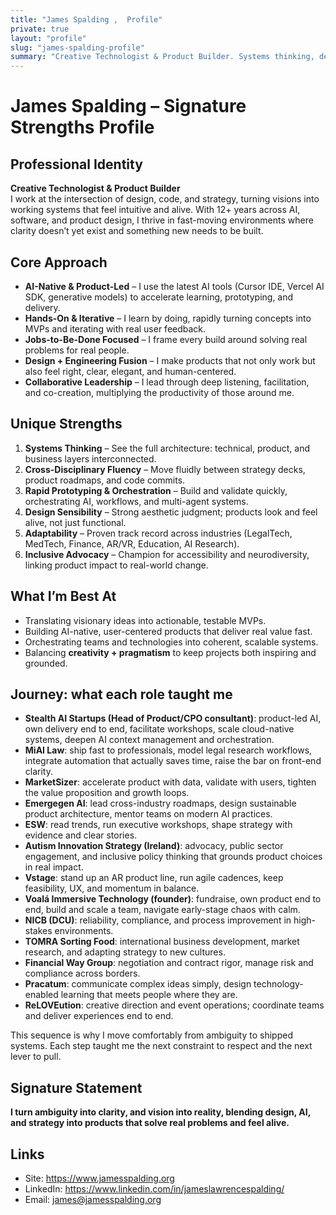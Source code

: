 ```yaml
---
title: "James Spalding ,  Profile"
private: true
layout: "profile"
slug: "james-spalding-profile"
summary: "Creative Technologist & Product Builder. Systems thinking, design sensibility, rapid prototyping."
---
```


# James Spalding – Signature Strengths Profile

## Professional Identity
**Creative Technologist & Product Builder**  
I work at the intersection of design, code, and strategy, turning visions into working systems that feel intuitive and alive. With 12+ years across AI, software, and product design, I thrive in fast-moving environments where clarity doesn’t yet exist and something new needs to be built.

## Core Approach
- **AI-Native & Product-Led** – I use the latest AI tools (Cursor IDE, Vercel AI SDK, generative models) to accelerate learning, prototyping, and delivery.  
- **Hands-On & Iterative** – I learn by doing, rapidly turning concepts into MVPs and iterating with real user feedback.  
- **Jobs-to-Be-Done Focused** – I frame every build around solving real problems for real people.  
- **Design + Engineering Fusion** – I make products that not only work but also feel right, clear, elegant, and human-centered.  
- **Collaborative Leadership** – I lead through deep listening, facilitation, and co-creation, multiplying the productivity of those around me.  

## Unique Strengths
1. **Systems Thinking** – See the full architecture: technical, product, and business layers interconnected.  
2. **Cross-Disciplinary Fluency** – Move fluidly between strategy decks, product roadmaps, and code commits.  
3. **Rapid Prototyping & Orchestration** – Build and validate quickly, orchestrating AI, workflows, and multi-agent systems.  
4. **Design Sensibility** – Strong aesthetic judgment; products look and feel alive, not just functional.  
5. **Adaptability** – Proven track record across industries (LegalTech, MedTech, Finance, AR/VR, Education, AI Research).  
6. **Inclusive Advocacy** – Champion for accessibility and neurodiversity, linking product impact to real-world change.  

## What I’m Best At
- Translating visionary ideas into actionable, testable MVPs.  
- Building AI-native, user-centered products that deliver real value fast.  
- Orchestrating teams and technologies into coherent, scalable systems.  
- Balancing **creativity + pragmatism** to keep projects both inspiring and grounded.  

## Journey: what each role taught me
- **Stealth AI Startups (Head of Product/CPO consultant)**: product-led AI, own delivery end to end, facilitate workshops, scale cloud-native systems, deepen AI context management and orchestration.
- **MiAI Law**: ship fast to professionals, model legal research workflows, integrate automation that actually saves time, raise the bar on front-end clarity.
- **MarketSizer**: accelerate product with data, validate with users, tighten the value proposition and growth loops.
- **Emergegen AI**: lead cross-industry roadmaps, design sustainable product architecture, mentor teams on modern AI practices.
- **ESW**: read trends, run executive workshops, shape strategy with evidence and clear stories.
- **Autism Innovation Strategy (Ireland)**: advocacy, public sector engagement, and inclusive policy thinking that grounds product choices in real impact.
- **Vstage**: stand up an AR product line, run agile cadences, keep feasibility, UX, and momentum in balance.
- **Voalá Immersive Technology (founder)**: fundraise, own product end to end, build and scale a team, navigate early-stage chaos with calm.
- **NICB (DCU)**: reliability, compliance, and process improvement in high-stakes environments.
- **TOMRA Sorting Food**: international business development, market research, and adapting strategy to new cultures.
- **Financial Way Group**: negotiation and contract rigor, manage risk and compliance across borders.
- **Pracatum**: communicate complex ideas simply, design technology-enabled learning that meets people where they are.
- **ReLOVEution**: creative direction and event operations; coordinate teams and deliver experiences end to end.

This sequence is why I move comfortably from ambiguity to shipped systems. Each step taught me the next constraint to respect and the next lever to pull.

## Signature Statement
**I turn ambiguity into clarity, and vision into reality, blending design, AI, and strategy into products that solve real problems and feel alive.**

## Links
- Site: https://www.jamesspalding.org  
- LinkedIn: https://www.linkedin.com/in/jameslawrencespalding/  
- Email: james@jamesspalding.org